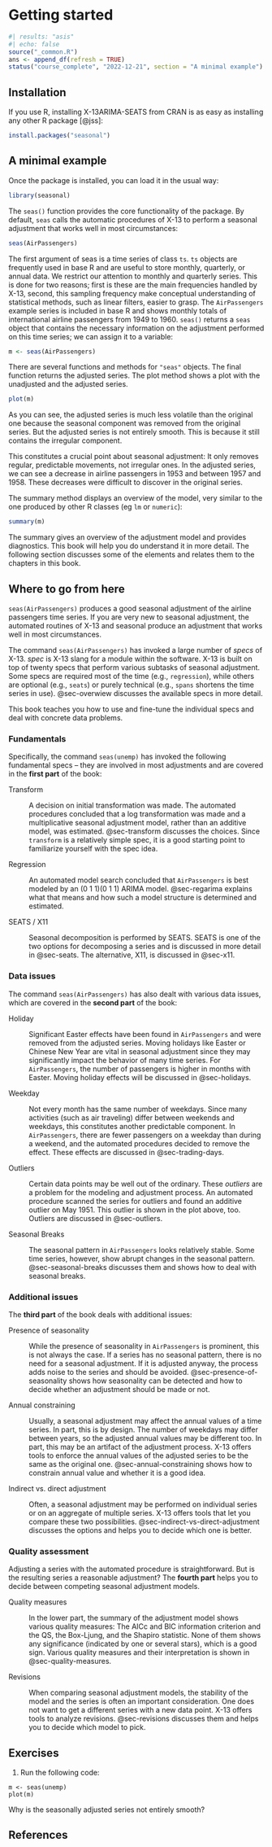 # Getting started {#sec-getting-started}

```r
#| results: "asis"
#| echo: false
source("_common.R")
ans <- append_df(refresh = TRUE)
status("course_complete", "2022-12-21", section = "A minimal example")  # drafting, polishing, complete
```

## Installation

If you use R, installing X-13ARIMA-SEATS from CRAN is as easy as installing any other R package [@jss]:

``` r
install.packages("seasonal")
```

## A minimal example {#sec-a-minimal-example}

Once the package is installed, you can load it in the usual way:

```r
library(seasonal)
```

The `seas()` function provides the core functionality of the package.
By default, `seas` calls the automatic procedures of X-13 to perform a seasonal adjustment that works well in most circumstances:

```r
seas(AirPassengers)
```

The first argument of seas is a time series of class `ts`.
`ts` objects are frequently used in base R and are useful to store monthly, quarterly, or annual data.
We restrict our attention to monthly and quarterly series.
This is done for two reasons; first is these are the main frequencies handled by X-13, second, this sampling frequency make conceptual understanding of statistical methods, such as linear filters, easier to grasp.
The `AirPassengers` example series is included in base R and shows monthly totals of international airline passengers from 1949 to 1960.
`seas()` returns a `seas` object that contains the necessary information on the adjustment performed on this time series; we can assign it to a variable:

```r
m <- seas(AirPassengers)
```

There are several functions and methods for `"seas"` objects.
The final function returns the adjusted series.
The plot method shows a plot with the unadjusted and the adjusted series.

```r
plot(m)
```

As you can see, the adjusted series is much less volatile than the original one because the seasonal component was removed from the original series.
But the adjusted series is not entirely smooth.
This is because it still contains the irregular component.

This constitutes a crucial point about seasonal adjustment: It only removes regular, predictable movements, not irregular ones.
In the adjusted series, we can see a decrease in airline passengers in 1953 and between 1957 and 1958.
These decreases were difficult to discover in the original series.

The summary method displays an overview of the model, very similar to the one produced by other R classes (eg `lm` or `numeric`):

```r
summary(m)
```

The summary gives an overview of the adjustment model and provides diagnostics.
This book will help you do understand it in more detail.
The following section discusses some of the elements and relates them to the chapters in this book.

## Where to go from here

`seas(AirPassengers)` produces a good seasonal adjustment of the airline passengers time series.
If you are very new to seasonal adjustment, the automated routines of X-13 and seasonal produce an adjustment that works well in most circumstances.

The command `seas(AirPassengers)` has invoked a large number of *specs* of X-13.
*spec* is X-13 slang for a module within the software.
X-13 is built on top of twenty specs that perform various subtasks of seasonal adjustment.
Some specs are required most of the time (e.g., `regression`), while others are optional (e.g., `seats`) or purely technical (e.g., `spans` shortens the time series in use).
@sec-overwiew discusses the available specs in more detail.

This book teaches you how to use and fine-tune the individual specs and deal with concrete data problems.

### Fundamentals

Specifically, the command `seas(unemp)` has invoked the following fundamental specs -- they are involved in most adjustments and are covered in the **first part** of the book:

Transform

:   A decision on initial transformation was made.
    The automated procedures concluded that a log transformation was made and a multiplicative seasonal adjustment model, rather than an additive model, was estimated.
    @sec-transform discusses the choices.
    Since `transform` is a relatively simple spec, it is a good starting point to familiarize yourself with the spec idea.

Regression

:   An automated model search concluded that `AirPassengers` is best modeled by an (0 1 1)(0 1 1) ARIMA model.
    @sec-regarima explains what that means and how such a model structure is determined and estimated.

SEATS / X11

:   Seasonal decomposition is performed by SEATS.
    SEATS is one of the two options for decomposing a series and is discussed in more detail in @sec-seats.
    The alternative, X11, is discussed in @sec-x11.

### Data issues

The command `seas(AirPassengers)` has also dealt with various data issues, which are covered in the **second part** of the book:

Holiday

:   Significant Easter effects have been found in `AirPassengers` and were removed from the adjusted series.
    Moving holidays like Easter or Chinese New Year are vital in seasonal adjustment since they may significantly impact the behavior of many time series.
    For `AirPassengers`, the number of passengers is higher in months with Easter.
    Moving holiday effects will be discussed in @sec-holidays.

Weekday

:   Not every month has the same number of weekdays.
    Since many activities (such as air traveling) differ between weekends and weekdays, this constitutes another predictable component.
    In `AirPassengers`, there are fewer passengers on a weekday than during a weekend, and the automated procedures decided to remove the effect.
    These effects are discussed in @sec-trading-days.

Outliers

:   Certain data points may be well out of the ordinary.
    These *outliers* are a problem for the modeling and adjustment process.
    An automated procedure scanned the series for outliers and found an additive outlier on May 1951.
    This outlier is shown in the plot above, too.
    Outliers are discussed in @sec-outliers.

Seasonal Breaks

:   The seasonal pattern in `AirPassengers` looks relatively stable.
    Some time series, however, show abrupt changes in the seasonal pattern.
    @sec-seasonal-breaks discusses them and shows how to deal with seasonal breaks.

### Additional issues

The **third part** of the book deals with additional issues:

Presence of seasonality

:   While the presence of seasonality in `AirPassengers` is prominent, this is not always the case.
    If a series has no seasonal pattern, there is no need for a seasonal adjustment.
    If it is adjusted anyway, the process adds noise to the series and should be avoided.
    @sec-presence-of-seasonality shows how seasonality can be detected and how to decide whether an adjustment should be made or not.

Annual constraining

:   Usually, a seasonal adjustment may affect the annual values of a time series.
    In part, this is by design.
    The number of weekdays may differ between years, so the adjusted annual values may be different too.
    In part, this may be an artifact of the adjustment process.
    X-13 offers tools to enforce the annual values of the adjusted series to be the same as the original one.
    @sec-annual-constraining shows how to constrain annual value and whether it is a good idea.

Indirect vs. direct adjustment

:   Often, a seasonal adjustment may be performed on individual series or on an aggregate of multiple series.
    X-13 offers tools that let you compare these two possibilities.
    @sec-indirect-vs-direct-adjustment discusses the options and helps you to decide which one is better.

### Quality assessment

Adjusting a series with the automated procedure is straightforward.
But is the resulting series a reasonable adjustment?
The **fourth part** helps you to decide between competing seasonal adjustment models.

Quality measures

:   In the lower part, the summary of the adjustment model shows various quality measures: The AICc and BIC information criterion and the QS, the Box-Ljung, and the Shapiro statistic.
    None of them shows any significance (indicated by one or several stars), which is a good sign.
    Various quality measures and their interpretation is shown in @sec-quality-measures.

Revisions

:   When comparing seasonal adjustment models, the stability of the model and the series is often an important consideration.
    One does not want to get a different series with a new data point.
    X-13 offers tools to analyze revisions.
    @sec-revisions discusses them and helps you to decide which model to pick.
    
## Exercises

1. Run the following code:
```
m <- seas(unemp)
plot(m)
```
Why is the seasonally adjusted series not entirely smooth?

## References
